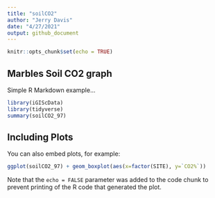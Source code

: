 ```yaml
---
title: "soilCO2"
author: "Jerry Davis"
date: "4/27/2021"
output: github_document
---
```


```r
knitr::opts_chunk$set(echo = TRUE)
```

## Marbles Soil CO2 graph

Simple R Markdown example...

```r
library(iGIScData)
library(tidyverse)
summary(soilCO2_97)
```

## Including Plots

You can also embed plots, for example:

```r
ggplot(soilCO2_97) + geom_boxplot(aes(x=factor(SITE), y=`CO2%`))

```

Note that the `echo = FALSE` parameter was added to the code chunk to prevent printing of the R code that generated the plot.
